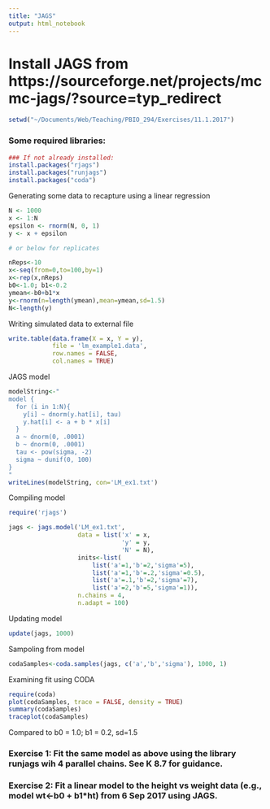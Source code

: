 ```yaml
---
title: "JAGS"
output: html_notebook
---
```


# Install JAGS from https://sourceforge.net/projects/mcmc-jags/?source=typ_redirect

```r
setwd("~/Documents/Web/Teaching/PBIO_294/Exercises/11.1.2017")
```


### Some required libraries:

```r

### If not already installed:
install.packages("rjags")
install.packages("runjags")
install.packages("coda")

```


Generating some data to recapture using a linear regression

```r
N <- 1000
x <- 1:N
epsilon <- rnorm(N, 0, 1)
y <- x + epsilon

# or below for replicates

nReps<-10
x<-seq(from=0,to=100,by=1)
x<-rep(x,nReps)
b0<-1.0; b1<-0.2
ymean<-b0+b1*x
y<-rnorm(n=length(ymean),mean=ymean,sd=1.5)
N<-length(y)

```


Writing simulated data to external file
```r
write.table(data.frame(X = x, Y = y),
            file = 'lm_example1.data',
            row.names = FALSE,
            col.names = TRUE)
```

JAGS model

```r
modelString<-"
model {
  for (i in 1:N){
    y[i] ~ dnorm(y.hat[i], tau)
    y.hat[i] <- a + b * x[i]
  }
  a ~ dnorm(0, .0001)
  b ~ dnorm(0, .0001)
  tau <- pow(sigma, -2)
  sigma ~ dunif(0, 100)
}
"
writeLines(modelString, con='LM_ex1.txt')

```

Compiling model

```r
require('rjags')

jags <- jags.model('LM_ex1.txt',
                   data = list('x' = x,
                               'y' = y,
                               'N' = N),
                   inits<-list(
                       list('a'=1,'b'=2,'sigma'=5),
                       list('a'=1,'b'=.2,'sigma'=0.5),
                       list('a'=.1,'b'=2,'sigma'=7),
                       list('a'=2,'b'=5,'sigma'=1)),
                   n.chains = 4,
                   n.adapt = 100)
```

Updating model

```r
update(jags, 1000)
```

Sampoling from model

```r
codaSamples<-coda.samples(jags, c('a','b','sigma'), 1000, 1)
```

Examining fit using CODA

```r
require(coda)
plot(codaSamples, trace = FALSE, density = TRUE)
summary(codaSamples)
traceplot(codaSamples)
```

Compared to b0 = 1.0; b1 = 0.2, sd=1.5


### Exercise 1:  Fit the same model as above using the library runjags wih 4 parallel chains. See K 8.7 for guidance.

### Exercise 2:  Fit a linear model to the height vs weight data (e.g., model wt<-b0 + b1*ht) from 6 Sep 2017 using JAGS.
